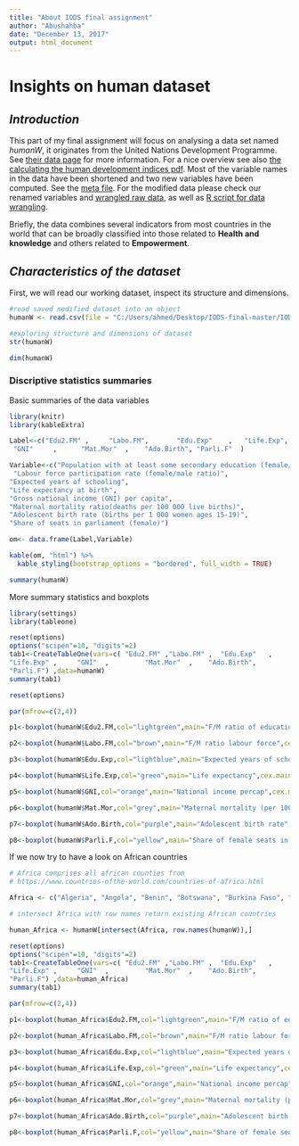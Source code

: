 ```yaml
---
title: "About IODS final assignment"
author: "Abushahba"
date: "December 13, 2017"
output: html_document
---
```


# **Insights on human dataset**

## *Introduction*

This part of my final assignment will focus on analysing a data set named *humanW*, it originates from the United Nations Development Programme. See [their data page](http://hdr.undp.org/en/content/human-development-index-hdi) for more information. For a nice overview see also [the calculating the human development indices pdf](http://hdr.undp.org/sites/default/files/hdr2015_technical_notes.pdf). Most of the variable names in the data have been shortened and two new variables have been computed. See the [meta file](https://raw.githubusercontent.com/TuomoNieminen/Helsinki-Open-Data-Science/master/datasets/human_meta.txt). For the modified data please check our renamed variables and [wrangled raw data](https://github.com/Abushahba/IODS-final/blob/master/data/humanW.csv), as well as [R script for data wrangling](https://github.com/Abushahba/IODS-final/blob/master/data/create_human.R).

Briefly, the data combines several indicators from most countries in the world that can be broadly classified into those related to **Health and knowledge** and others related to **Empowerment**.

## *Characteristics of the dataset*

First, we will read our working dataset, inspect its structure and dimensions.

```r
#read saved modified dataset into an object
humanW <- read.csv(file = "C:/Users/ahmed/Desktop/IODS-final-master/IODS-final/data/humanW.csv", row.names=1, header=TRUE)

#exploring structure and dimensions of dataset
str(humanW)

dim(humanW)
```

### Discriptive statistics summaries

Basic summaries of the data variables

```r
library(knitr)
library(kableExtra)
```


```r
Label<-c("Edu2.FM" ,     "Labo.FM",       "Edu.Exp"    ,   "Life.Exp",
 "GNI"     ,      "Mat.Mor"  ,    "Ado.Birth", "Parli.F"  )

Variable<-c("Population with at least some secondary education (female/male ratio)",
 "Labour force participation rate (female/male ratio)",
"Expected years of schooling",
"Life expectancy at birth",
"Gross national income (GNI) per capita",
"Maternal mortality ratio(deaths per 100 000 live births)",
"Adolescent birth rate (births per 1 000 women ages 15-19)",
"Share of seats in parliament (female)")

om<- data.frame(Label,Variable)

kable(om, "html") %>%
  kable_styling(bootstrap_options = "bordered", full_width = TRUE)
```


```r
summary(humanW)
```

More summary statistics and boxplots 

```r
library(settings)
library(tableone)
```


```r
reset(options)
options("scipen"=10, "digits"=2)
tab1<-CreateTableOne(vars=c( "Edu2.FM" ,"Labo.FM" ,  "Edu.Exp"   ,   
"Life.Exp" ,     "GNI"  ,         "Mat.Mor"  ,    "Ado.Birth",
"Parli.F") ,data=humanW)
summary(tab1)

```

```r
reset(options)

```

```r
par(mfrow=c(2,4))

p1<-boxplot(humanW$Edu2.FM,col="lightgreen",main="F/M ratio of educational level",cex.main=0.9, cex=1, pch=1, pt.cex =1)

p2<-boxplot(humanW$Labo.FM,col="brown",main="F/M ratio labour force",cex.main=0.9, cex=1, pch=1, pt.cex =1)

p3<-boxplot(humanW$Edu.Exp,col="lightblue",main="Expected years of schooling",cex.main=0.9, cex=1, pch=1, pt.cex =1)

p4<-boxplot(humanW$Life.Exp,col="green",main="Life expectancy",cex.main=0.9, cex=1, pch=1, pt.cex =1)

p5<-boxplot(humanW$GNI,col="orange",main="National income percap",cex.main=0.9, cex=1, pch=1, pt.cex =1)

p6<-boxplot(humanW$Mat.Mor,col="grey",main="Maternal mortality (per 100000)",cex.main=0.9, cex=1, pch=1, pt.cex =1)

p7<-boxplot(humanW$Ado.Birth,col="purple",main="Adolescent birth rate",cex.main=0.9, cex=1, pch=1, pt.cex =1)

p8<-boxplot(humanW$Parli.F,col="yellow",main="Share of female seats in parliament",cex.main=0.9, cex=1, pch=1, pt.cex =1)

```

If we now try to have a look on African countries
```r
# Africa comprises all african counties from 
# https://www.countries-ofthe-world.com/countries-of-africa.html

Africa <- c("Algeria", "Angola", "Benin", "Botswana", "Burkina Faso", "Burundi", "Cabo Verde", "Cameroon", "Central African Republic (CAR)", "Chad", "Comoros", "Democratic Republic of the Congo", "Republic of the Congo", "Cote d'Ivoire", "Djibouti", "Egypt", "Equatorial Guinea", "Eritrea", "Ethiopia", "Gabon", "Gambia", "Ghana", "Guinea", "Guinea-Bissau", "Kenya", "Lesotho", "Liberia", "Libya", "Madagascar", "Malawi", "Mali", "Mauritania", "Mauritius", "Morocco", "Mozambique", "Namibia", "Niger", "Nigeria", "Rwanda", "Sao Tome and Principe", "Senegal", "Seychelles", "Sierra Leone", "Somalia", "South Africa", "South Sudan", "Sudan", "Swaziland", "Tanzania", "Togo", "Tunisia", "Uganda", "Zambia", "Zimbabwe")

# intersect Africa with row names return existing African countries

human_Africa <- humanW[intersect(Africa, row.names(humanW)),]

```


```r
reset(options)
options("scipen"=10, "digits"=2)
tab1<-CreateTableOne(vars=c( "Edu2.FM" ,"Labo.FM" ,  "Edu.Exp"   ,   
"Life.Exp" ,     "GNI"  ,         "Mat.Mor"  ,    "Ado.Birth",
"Parli.F") ,data=human_Africa)
summary(tab1)

```




```r
par(mfrow=c(2,4))

p1<-boxplot(human_Africa$Edu2.FM,col="lightgreen",main="F/M ratio of educational level",cex.main=0.9, cex=1, pch=1, pt.cex =1)

p2<-boxplot(human_Africa$Labo.FM,col="brown",main="F/M ratio labour force",cex.main=0.9, cex=1, pch=1, pt.cex =1)

p3<-boxplot(human_Africa$Edu.Exp,col="lightblue",main="Expected years of schooling",cex.main=0.9, cex=1, pch=1, pt.cex =1)

p4<-boxplot(human_Africa$Life.Exp,col="green",main="Life expectancy",cex.main=0.9, cex=1, pch=1, pt.cex =1)

p5<-boxplot(human_Africa$GNI,col="orange",main="National income percap",cex.main=0.9, cex=1, pch=1, pt.cex =1)

p6<-boxplot(human_Africa$Mat.Mor,col="grey",main="Maternal mortality (per 100000)",cex.main=0.9, cex=1, pch=1, pt.cex =1)

p7<-boxplot(human_Africa$Ado.Birth,col="purple",main="Adolescent birth rate",cex.main=0.9, cex=1, pch=1, pt.cex =1)

p8<-boxplot(human_Africa$Parli.F,col="yellow",main="Share of female seats in parliament",cex.main=0.9, cex=1, pch=1, pt.cex =1)

```























